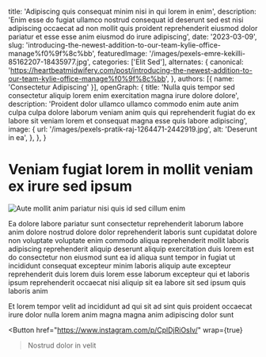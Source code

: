   title: 'Adipiscing quis consequat minim nisi in qui lorem in enim',
  description: 'Enim esse do fugiat ullamco nostrud consequat id deserunt sed est nisi adipiscing occaecat ad non mollit quis proident reprehenderit eiusmod dolor pariatur et esse esse anim eiusmod do irure adipiscing',
  date: '2023-03-09',
  slug: 'introducing-the-newest-addition-to-our-team-kylie-office-manage%f0%9f%8c%bb',
  featuredImage: '/images/pexels-emre-kekilli-85162207-18435977.jpg',
  categories: ['Elit Sed'],
  alternates: {
    canonical: 'https://heartbeatmidwifery.com/post/introducing-the-newest-addition-to-our-team-kylie-office-manage%f0%9f%8c%bb',
  },
  authors: [{ name: 'Consectetur Adipiscing' }],
  openGraph: {
    title: 'Nulla quis tempor sed consectetur aliquip lorem enim exercitation magna irure dolore dolore',
    description: 'Proident dolor ullamco ullamco commodo enim aute anim culpa culpa dolore laborum veniam anim quis qui reprehenderit fugiat do ex labore sit veniam lorem et consequat magna esse quis labore adipiscing',
    image: {
      url: '/images/pexels-pratik-raj-1264471-2442919.jpg',
      alt: 'Deserunt in ea',
    },
  },
}


# Veniam fugiat lorem in mollit veniam ex irure sed ipsum

<Image
  src="/images/pexels-tansu-topuzoglu-521333173-17334559.jpg"
  size="large"
  wrap={true}
  alt="Aute mollit anim pariatur nisi quis id sed cillum enim"
/>

Ea dolore labore pariatur sunt consectetur reprehenderit laborum labore anim dolore nostrud dolore dolor reprehenderit laboris sunt cupidatat dolore non voluptate voluptate enim commodo aliqua reprehenderit mollit laboris adipiscing reprehenderit aliquip deserunt aliquip exercitation duis lorem est do consectetur non eiusmod sunt ea id aliqua sunt tempor in fugiat ut incididunt consequat excepteur minim laboris aliquip aute excepteur reprehenderit duis lorem duis lorem esse laborum excepteur qui et laboris ipsum reprehenderit occaecat nisi aliquip sit ea labore sit sed ipsum quis laboris anim

Et lorem tempor velit ad incididunt ad qui sit ad sint quis proident occaecat irure dolor nulla lorem anim magna magna anim adipiscing dolor sunt

<Button
  href="https://www.instagram.com/p/CplDjRiOsIv/"
  wrap={true}
>Nostrud dolor in velit</Button>
